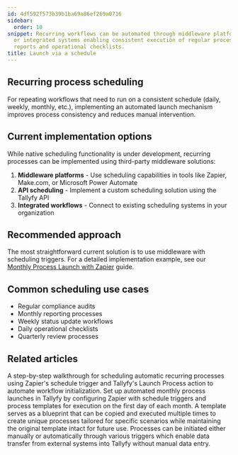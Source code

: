 ```yaml
---
id: 4df592f573b39b1ba69a86ef269a0716
sidebar:
  order: 10
snippet: Recurring workflows can be automated through middleware platforms API scheduling
  or integrated systems enabling consistent execution of regular processes like audits
  reports and operational checklists.
title: Launch via a schedule
---
```


## Recurring process scheduling

For repeating workflows that need to run on a consistent schedule (daily, weekly, monthly, etc.), implementing an automated launch mechanism improves process consistency and reduces manual intervention.

## Current implementation options

While native scheduling functionality is under development, recurring processes can be implemented using third-party middleware solutions:

1. **Middleware platforms** - Use scheduling capabilities in tools like Zapier, Make.com, or Microsoft Power Automate
2. **API scheduling** - Implement a custom scheduling solution using the Tallyfy API
3. **Integrated workflows** - Connect to existing scheduling systems in your organization

## Recommended approach

The most straightforward current solution is to use middleware with scheduling triggers. For a detailed implementation example, see our [Monthly Process Launch with Zapier](/products/pro/integrations/middleware/zapier/how-to-automate-monthly-process-launch-with-zapier/) guide.

## Common scheduling use cases

* Regular compliance audits
* Monthly reporting processes
* Weekly status update workflows
* Daily operational checklists
* Quarterly review processes


## Related articles
<CardGrid>
<LinkTitleCard header="<b>Launching > Automatically schedule a process</b>" href="/products/pro/launching/how-can-i-schedule-a-process-in-tallyfy-using-middleware/" > A step-by-step walkthrough for scheduling automatic recurring processes using Zapier's schedule trigger and Tallyfy's Launch Process action to automate workflow initialization. </LinkTitleCard>
<LinkTitleCard header="<b>Zapier > Automate monthly process launch with Zapier</b>" href="/products/pro/integrations/middleware/zapier/how-to-automate-monthly-process-launch-with-zapier/" > Set up automated monthly process launches in Tallyfy by configuring Zapier with schedule triggers and process templates for execution on the first day of each month. </LinkTitleCard>
<LinkTitleCard header="<b>Pro > Launching</b>" href="/products/pro/launching/" > A template serves as a blueprint that can be copied and executed multiple times to create unique processes tailored for specific scenarios while maintaining the original template intact for future use. </LinkTitleCard>
<LinkTitleCard header="<b>Launching > Triggers</b>" href="/products/pro/launching/triggers/" > Processes can be initiated either manually or automatically through various triggers which enable data transfer from external systems into Tallyfy without manual data entry. </LinkTitleCard>
</CardGrid>